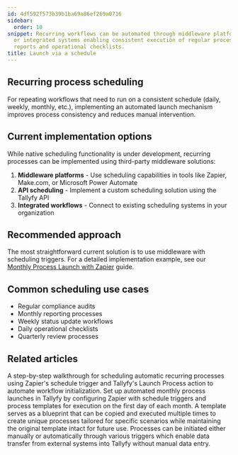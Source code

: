 ```yaml
---
id: 4df592f573b39b1ba69a86ef269a0716
sidebar:
  order: 10
snippet: Recurring workflows can be automated through middleware platforms API scheduling
  or integrated systems enabling consistent execution of regular processes like audits
  reports and operational checklists.
title: Launch via a schedule
---
```


## Recurring process scheduling

For repeating workflows that need to run on a consistent schedule (daily, weekly, monthly, etc.), implementing an automated launch mechanism improves process consistency and reduces manual intervention.

## Current implementation options

While native scheduling functionality is under development, recurring processes can be implemented using third-party middleware solutions:

1. **Middleware platforms** - Use scheduling capabilities in tools like Zapier, Make.com, or Microsoft Power Automate
2. **API scheduling** - Implement a custom scheduling solution using the Tallyfy API
3. **Integrated workflows** - Connect to existing scheduling systems in your organization

## Recommended approach

The most straightforward current solution is to use middleware with scheduling triggers. For a detailed implementation example, see our [Monthly Process Launch with Zapier](/products/pro/integrations/middleware/zapier/how-to-automate-monthly-process-launch-with-zapier/) guide.

## Common scheduling use cases

* Regular compliance audits
* Monthly reporting processes
* Weekly status update workflows
* Daily operational checklists
* Quarterly review processes


## Related articles
<CardGrid>
<LinkTitleCard header="<b>Launching > Automatically schedule a process</b>" href="/products/pro/launching/how-can-i-schedule-a-process-in-tallyfy-using-middleware/" > A step-by-step walkthrough for scheduling automatic recurring processes using Zapier's schedule trigger and Tallyfy's Launch Process action to automate workflow initialization. </LinkTitleCard>
<LinkTitleCard header="<b>Zapier > Automate monthly process launch with Zapier</b>" href="/products/pro/integrations/middleware/zapier/how-to-automate-monthly-process-launch-with-zapier/" > Set up automated monthly process launches in Tallyfy by configuring Zapier with schedule triggers and process templates for execution on the first day of each month. </LinkTitleCard>
<LinkTitleCard header="<b>Pro > Launching</b>" href="/products/pro/launching/" > A template serves as a blueprint that can be copied and executed multiple times to create unique processes tailored for specific scenarios while maintaining the original template intact for future use. </LinkTitleCard>
<LinkTitleCard header="<b>Launching > Triggers</b>" href="/products/pro/launching/triggers/" > Processes can be initiated either manually or automatically through various triggers which enable data transfer from external systems into Tallyfy without manual data entry. </LinkTitleCard>
</CardGrid>